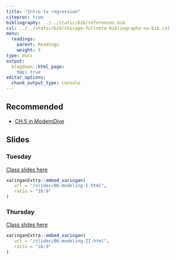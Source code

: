 ```yaml
---
title: "Intro to regression"
citeproc: true
bibliography: ../../static/bib/references.bib
csl: ../../static/bib/chicago-fullnote-bibliography-no-bib.csl
menu: 
  readings:
    parent: Readings
    weight: 5
type: docs
output:
  blogdown::html_page:
    toc: true
editor_options: 
  chunk_output_type: console
---
```



## Recommended

- <i class="fas fa-book"></i> [CH.5 in ModernDive](https://moderndive.com/5-regression.html)


## Slides

### Tuesday

[Class slides here](/slides/06-modeling-I.html)


```r
xaringanExtra::embed_xaringan(
   url = "/slides/06-modeling-I.html",
   ratio = "16:9"
)
```


### Thursday

[Class slides here](/slides/06-modeling-II.html)


```r
xaringanExtra::embed_xaringan(
   url = "/slides/06-modeling-II.html",
   ratio = "16:9"
)
```